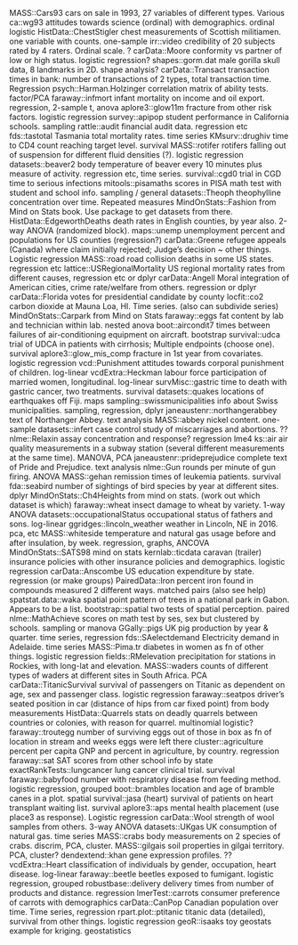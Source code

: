MASS::Cars93 cars on sale in 1993, 27 variables of different types. Various
ca::wg93 attitudes towards science (ordinal) with demographics. ordinal logistic
HistData::ChestStigler chest measurements of Scottish militiamen. one variable with counts. one-sample
irr::video credibility of 20 subjects rated by 4 raters. Ordinal scale. ?
carData::Moore conformity vs partner of low or high status. logistic regression?
shapes::gorm.dat male gorilla skull data, 8 landmarks in 2D. shape analysis?
carData::Transact transaction times in bank: number of transactions of 2 types, total transaction time. Regression
psych::Harman.Holzinger correlation matrix of ability tests. factor/PCA
faraway::infmort infant mortality on income and oil export. regression, 2-sample t, anova
aplore3::glow11m fracture from other risk factors. logistic regression
survey::apipop student performance in California schools. sampling
rattle::audit financial audit data. regression etc
fds::tastotal Tasmania total mortality rates. time series
KMsurv::drughiv time to CD4 count reaching target level. survival
MASS::rotifer rotifers falling out of suspension for different fluid densities (?). logistic regression
datasets::beaver2 body temperature of beaver every 10 minutes plus measure of activity. regression etc, time series.
survival::cgd0 trial in CGD time to serious infections
mitools::pisamaths scores in PISA math test with student and school info. sampling / general
datasets::Theoph theophylline concentration over time. Repeated measures
MindOnStats::Fashion from Mind on Stats book. Use package to get datasets from there.
HistData::EdgeworthDeaths death rates in English counties, by year also. 2-way ANOVA (randomized block).
maps::unemp unemployment percent and populations for US counties (regression?)
carData::Greene refugee appeals (Canada) where claim initially rejected; Judge's decision ~ other things. Logistic regression
MASS::road road collision deaths in some US states. regression etc
lattice::USRegionalMortality US regional mortality rates from different causes, regression etc or dplyr
carData::Angell Moral integration of American cities, crime rate/welfare from others. regression or dplyr
carData::Florida votes for presidential candidate by county
locfit::co2 carbon dioxide at Mauna Loa, HI. Time series. (also can subdivide series)
MindOnStats::Carpark from Mind on Stats
faraway::eggs fat content by lab and technician within lab. nested anova
boot::aircondit7 times between failures of air-conditioning equipment on aircraft. bootstrap
survival::udca trial of UDCA in patients with cirrhosis; Multiple endpoints (choose one). survival
aplore3::glow_mis_comp fracture in 1st year from covariates. logistic regression
vcd::Punishment attitudes towards corporal punishment of children. log-linear
vcdExtra::Heckman labour force participation of married women, longitudinal. log-linear
survMisc::gastric time to death with gastric cancer, two treatments. survival
datasets::quakes locations of earthquakes off Fiji. maps
sampling::swissmunicipalities info about Swiss municipalities. sampling, regression, dplyr
janeaustenr::northangerabbey text of Northanger Abbey. text analysis
MASS::abbey nickel content. one-sample
datasets::infert case control study of miscarriages and abortions. ??
nlme::Relaxin assay concentration and response? regression lme4
ks::air air quality measurements in a subway station (several different measurements at the same time). MANOVA, PCA
janeaustenr::prideprejudice complete text of Pride and Prejudice. text analysis
nlme::Gun rounds per minute of gun firing. ANOVA
MASS::gehan remission times of leukemia patients. survival
fda::seabird number of sightings of bird species by year at different sites. dplyr
MindOnStats::Ch4Heights from mind on stats. (work out which dataset is which)
faraway::wheat insect damage to wheat by variety. 1-way ANOVA
datasets::occupationalStatus occupational status of fathers and sons. log-linear
ggridges::lincoln_weather weather in Lincoln, NE in 2016. pca, etc
MASS::whiteside temperature and natural gas usage before and after insulation, by week. regression, graphs, ANCOVA
MindOnStats::SATS98 mind on stats
kernlab::ticdata caravan (trailer) insurance policies with other insurance policies and demographics. logistic regression
carData::Anscombe US education expenditure by state. regression (or make groups)
PairedData::Iron percent iron found in compounds measured 2 different ways. matched pairs (also see help)
spatstat.data::waka spatial point pattern of trees in a national park in Gabon. Appears to be a list.
bootstrap::spatial two tests of spatial perception. paired
nlme::MathAchieve scores on math test by ses, sex but clustered by schools. sampling or manova
GGally::pigs UK pig production by year & quarter. time series, regression
fds::SAelectdemand Electricity demand in Adelaide. time series
MASS::Pima.tr diabetes in women as fn of other things. logistic regression
fields::RMelevation precipitation for stations in Rockies, with long-lat and elevation.
MASS::waders counts of different types of waders at different sites in South Africa. PCA
carData::TitanicSurvival survival of passengers on Titanic as dependent on age, sex and passenger class. logistic regression
faraway::seatpos driver's seated position in car (distance of hips from car fixed point) from body measurements
HistData::Quarrels stats on deadly quarrels between countries or colonies, with reason for quarrel. multinomial logistic?
faraway::troutegg number of surviving eggs out of those in box as fn of location in stream and weeks eggs were left there
cluster::agriculture percent per capita GNP and percent in agriculture, by country. regression
faraway::sat SAT scores from other school info by state
exactRankTests::lungcancer lung cancer clinical trial. survival
faraway::babyfood number with respiratory disease from feeding method. logistic regression, grouped
boot::brambles location and age of bramble canes in a plot. spatial
survival::jasa (heart) survival of patients on heart transplant waiting list. survival
aplore3::aps mental health placement (use place3 as response). Logistic regression
carData::Wool strength of wool samples from others. 3-way ANOVA
datasets::UKgas UK consumption of natural gas. time series
MASS::crabs body measurements on 2 species of crabs. discrim, PCA, cluster.
MASS::gilgais soil properties in gilgai territory. PCA, cluster?
dendextend::khan gene expression profiles. ??
vcdExtra::Heart classification of individuals by gender, occupation, heart disease. log-linear
faraway::beetle beetles exposed to fumigant. logistic regression, grouped
robustbase::delivery delivery times from number of products and distance. regression
lmerTest::carrots consumer preference of carrots with demographics
carData::CanPop Canadian population over time. Time series, regression
rpart.plot::ptitanic titanic data (detailed), survival from other things. logistic regression
geoR::isaaks toy geostats example for kriging. geostatistics

